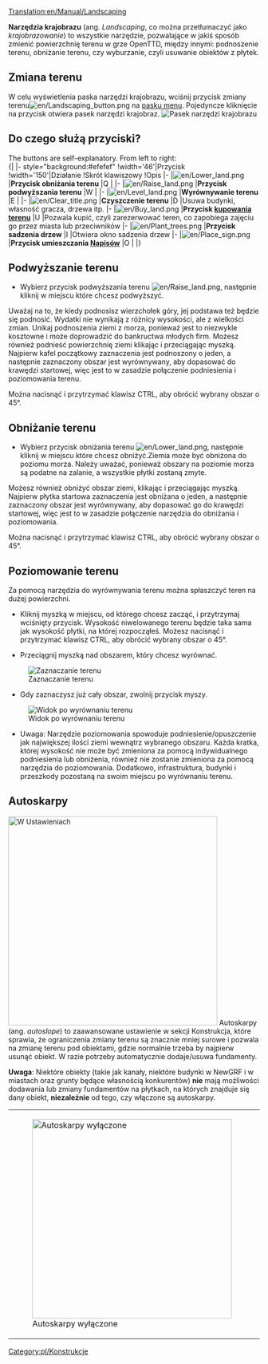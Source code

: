 [[Translation:en/Manual/Landscaping]]
{{pl/Tutorial}}

'''Narzędzia krajobrazu''' (ang. ''Landscaping'', co można przetłumaczyć jako ''krajobrazowanie'') to wszystkie narzędzie, pozwalające w jakiś sposób zmienić powierzchnię terenu w grze OpenTTD, między innymi: podnoszenie terenu, obniżanie terenu, czy wyburzanie, czyli usuwanie obiektów z płytek.

==Zmiana terenu==
W celu wyświetlenia paska narzędzi krajobrazu, wciśnij przycisk zmiany terenu[[File:en/Landscaping button.png]] na [[pl/Manual/Interfejs gry#Pasek menu|pasku menu]]. Pojedyncze kliknięcie na przycisk otwiera pasek narzędzi krajobraz.
[[File:pl/Narzkrajobrazu.png|none|frame|Pasek narzędzi krajobrazu]]

==Do czego służą przyciski?==
The buttons are self-explanatory. From left to right:<br>
{| {{en/Wikitable}}
|- style="background:#efefef"
!width='46'|Przycisk
!width='150'|Działanie
!Skrót klawiszowy
!Opis
|-
|[[File:en/Lower land.png]]
|'''Przycisk obniżania terenu'''
|Q
|
|-
|[[File:en/Raise land.png]]
|'''Przycisk podwyższania terenu'''
|W
|
|-
|[[File:en/Level land.png]]
|'''Wyrównywanie terenu'''
|E
|
|-
|[[File:en/Clear title.png]]
|'''Czyszczenie terenu'''
|D
|Usuwa budynki, własność gracza, drzewa itp.
|-
|[[File:en/Buy land.png]]
|'''Przycisk [[pl/Teren|kupowania terenu]]'''
|U
|Pozwala kupić, czyli zarezerwować teren, co zapobiega zajęciu go przez miasta lub przeciwników
|-
|[[File:en/Plant trees.png]]
|'''Przycisk sadzenia drzew'''
|I
|Otwiera okno sadzenia drzew
|-
|[[File:en/Place sign.png]]
|'''Przycisk umieszczania [[pl/Manual/Napis|Napisów]]'''
|O
|
|}

==Podwyższanie terenu==
* Wybierz przycisk podwyższania terenu [[File:en/Raise land.png]], następnie kliknij w miejscu które chcesz podwyższyć.
Uważaj na to, że kiedy podnosisz wierzchołek góry, jej podstawa też będzie się podnosić.  Wydatki nie wynikają z różnicy wysokości, ale z wielkości zmian. Unikaj podnoszenia ziemi z morza, ponieważ jest to niezwykle kosztowne i może doprowadzić do bankructwa młodych firm.
Możesz również podnieść powierzchnię ziemi klikając i przeciągając myszką. Najpierw kafel początkowy zaznaczenia jest podnoszony o jeden, a następnie zaznaczony obszar jest wyrównywany, aby dopasować do krawędzi startowej, więc jest to w zasadzie połączenie podniesienia i poziomowania terenu.

Można nacisnąć i przytrzymać klawisz CTRL, aby obrócić wybrany obszar o 45°.

==Obniżanie terenu==
* Wybierz przycisk obniżania terenu [[File:en/Lower land.png]], następnie kliknij w miejscu które chcesz obniżyć.Ziemia może być obniżona do poziomu morza. Należy uważać, ponieważ obszary na poziomie morza są podatne na zalanie, a wszystkie płytki zostaną zmyte.
Możesz również obniżyć obszar ziemi, klikając i przeciągając myszką. Najpierw płytka startowa zaznaczenia jest obniżana o jeden, a następnie zaznaczony obszar jest wyrównywany, aby dopasować go do krawędzi startowej, więc jest to w zasadzie połączenie narzędzia do obniżania i poziomowania.

Można nacisnąć i przytrzymać klawisz CTRL, aby obrócić wybrany obszar o 45°.

==Poziomowanie terenu==
Za pomocą narzędzia do wyrównywania terenu można spłaszczyć teren na dużej powierzchni.

*Kliknij myszką w miejscu, od którego chcesz zacząć, i przytrzymaj wciśnięty przycisk. Wysokość niwelowanego terenu będzie taka sama jak wysokość płytki, na której rozpocząłeś. Możesz nacisnąć i przytrzymać klawisz CTRL, aby obrócić wybrany obszar o 45°. 

*Przeciągnij myszką nad obszarem, który chcesz wyrównać.
[[File:en/Level land before.png|center|none|frame|Zaznaczanie terenu]]

*Gdy zaznaczysz już cały obszar, zwolnij przycisk myszy.
[[File:en/Level land after.png|center|none|frame|Widok po wyrównaniu terenu]]

*Uwaga: Narzędzie poziomowania spowoduje podniesienie/opuszczenie jak największej ilości ziemi wewnątrz wybranego obszaru. Każda kratka, której wysokość nie może być zmieniona za pomocą indywidualnego podniesienia lub obniżenia, również nie zostanie zmieniona za pomocą narzędzia do poziomowania. Dodatkowo, infrastruktura, budynki i przeszkody pozostaną na swoim miejscu po wyrównaniu terenu.

==Autoskarpy==
[[File:pl/Autoskarpy.png|419px|thumb|right|W [[pl/Archive/Manual/Settings/Ustawienia|Ustawieniach]]]]
Autoskarpy (ang. ''autoslope'') to zaawansowane ustawienie w sekcji Konstrukcja, które sprawia, że ograniczenia zmiany terenu są znacznie mniej surowe i pozwala na zmianę terenu pod obiektami, gdzie normalnie trzeba by najpierw usunąć obiekt. W razie potrzeby automatycznie dodaje/usuwa fundamenty.

'''Uwaga''': Niektóre obiekty (takie jak kanały, niektóre budynki w NewGRF i w miastach oraz grunty będące własnością konkurentów) '''nie''' mają możliwości dodawania lub zmiany fundamentów na płytkach, na których znajduje się dany obiekt, '''niezależnie''' od tego, czy włączone są autoskarpy.
{|
|[[File:en/terraformoff.png|none|thumb|400px|Autoskarpy wyłączone]]
|[[File:en/terraformon.png|none|thumb|400px|Autoskarpy włączone]]
|}

{{en/Feature|0.6}}
[[Category:pl/Konstrukcje]]